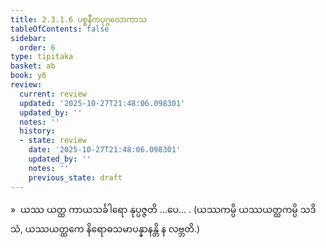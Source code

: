 ```yaml
---
title: 2.3.1.6 ပစ္စနီကပုဂ္ဂလောကာသ
tableOfContents: false
sidebar:
  order: 6
type: tipitaka
basket: ab
book: y6
review:
  current: review
  updated: '2025-10-27T21:48:06.098301'
  updated_by: ''
  notes: ''
  history:
  - state: review
    date: '2025-10-27T21:48:06.098301'
    updated_by: ''
    notes: ''
    previous_state: draft
---
```



<ReviewStatus review={frontmatter.review} showDetails={true} />

<HypothesisAnnotation frontmatter={frontmatter} />

<DynamicBreadcrumb />

<Division number="135" book="y6" e="ch" v="34" p="45">

<Paragraph number="586" book="y6">
»  ယဿ ယတ္ထ ကာယသင်္ခါရော နုပ္ပဇ္ဇတိ …ပေ… .
</Paragraph>

<Paragraph number="587" book="y6">
(ယဿကမ္ပိ ယဿယတ္ထကမ္ပိ သဒိသံ, ယဿယတ္ထကေ နိရောဓသမာပန္နာနန္တိ န လဗ္ဘတိ.)
</Paragraph>
</Division>